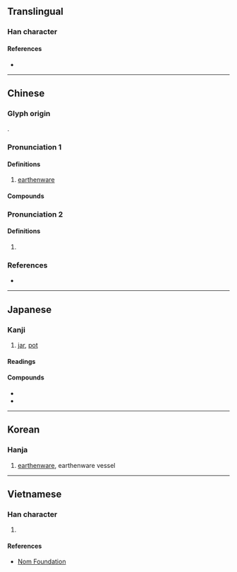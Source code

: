 {{character info}}
==Translingual==

===Han character===
{{Han char|rn=32|rad=土|as=05|sn=8|four=44170|canj=GTM|ids=⿰土甘}}

====References====
* {{Han ref|kx=0226.210|dkj=04975|dj=0461.330|hdz=10429.120|uh=5769|ud=22377|bh=A958|bd=43352}}

----

==Chinese==

===Glyph origin===
{{Han etym}}
{{Han compound|土|甘|ls=psc|t1=earth; dirt|c1=s|c2=p}}.

===Pronunciation 1===
{{zh-forms|alt=㽍}}
{{zh-pron
|m=gān
|c=ham1
|mn=tw:khaⁿ
|mc=y
|oc=2
|cat=n
}}

====Definitions====
{{zh-hanzi}}

# [[earthenware]]

====Compounds====
{{zh-der|飯坩:pn̄g-khaⁿ;Min Nan}}

===Pronunciation 2===
{{zh-forms}}
{{zh-pron
|m=gān
|c=ham1,kim4
|oc=1
}}

====Definitions====
{{zh-hanzi}}

# {{zh-only|坩堝}}

===References===
* {{thcwd|3716}}

----

==Japanese==

===Kanji===
{{ja-kanji|grade=|rs=土05}}

# [[jar]], [[pot]]

====Readings====
{{ja-readings
|goon=かん<かん<かむ
|kanon=かん<かん<かむ
|kun=つぼ-
}}

====Compounds====
* {{ja-r|坩堝|かんか}}
* {{ja-r|坩堝|るつぼ}}

----

==Korean==

===Hanja===
{{ko-hanja|hangeul=감|rv=gam|mr=kam}}

# [[earthenware]], earthenware vessel

----

==Vietnamese==

===Han character===
{{vi-readings|reading=cam|rs=土05}}

# {{rfdef|vi|sort=土05}}

====References====
* [http://nomfoundation.org/common/nom_details.php?codepoint=5769 Nom Foundation]